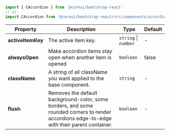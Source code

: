 
```jsx
import { CAccordion } from '@coreui/bootstrap-react'
// or
import CAccordion from '@coreui/bootstrap-react/src/components/accordion/CAccordion'
```

| Property | Description | Type | Default |
| --- | --- | --- | --- |
| **activeItemKey** | The active item key. | `string` \| `number` | - |
| **alwaysOpen** | Make accordion items stay open when another item is opened | `boolean` | false |
| **className** | A string of all className you want applied to the base component. | `string` | - |
| **flush** | Removes the default background-color, some borders, and some rounded corners to render accordions edge-to-edge with their parent container. | `boolean` | - |
